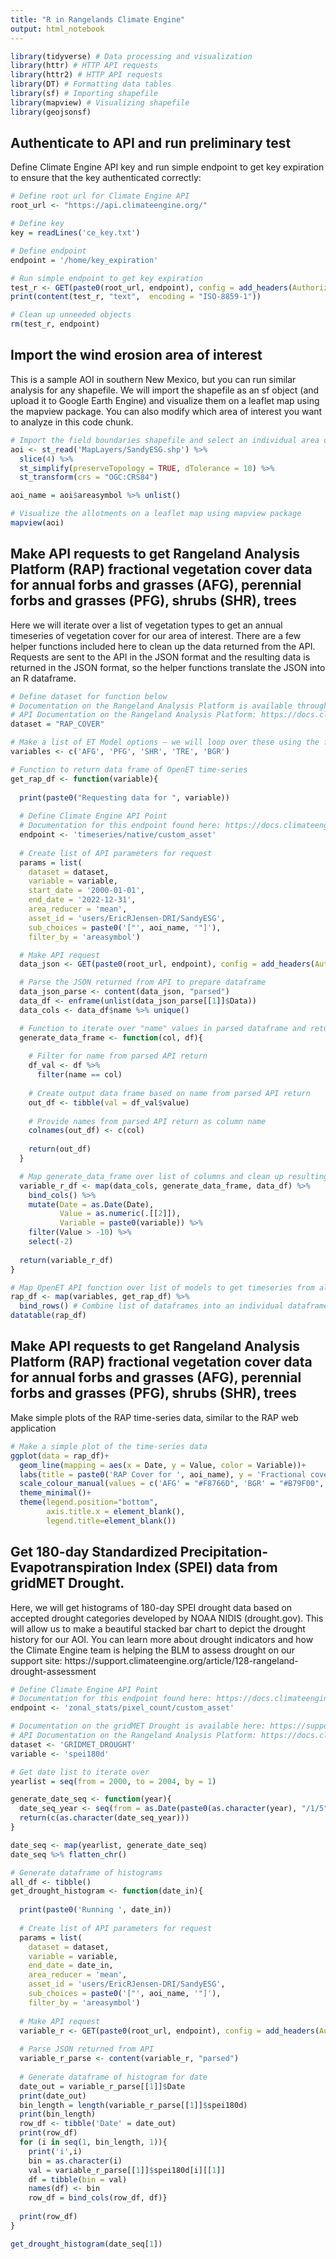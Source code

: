 ```yaml
---
title: "R in Rangelands Climate Engine"
output: html_notebook
---
```


```r
library(tidyverse) # Data processing and visualization
library(httr) # HTTP API requests
library(httr2) # HTTP API requests
library(DT) # Formatting data tables
library(sf) # Importing shapefile
library(mapview) # Visualizing shapefile
library(geojsonsf)
```

## Authenticate to API and run preliminary test

Define Climate Engine API key and run simple endpoint to get key expiration to ensure that the key authenticated correctly:

```r
# Define root url for Climate Engine API
root_url <- "https://api.climateengine.org/"

# Define key
key = readLines('ce_key.txt')

# Define endpoint
endpoint = '/home/key_expiration'

# Run simple endpoint to get key expiration
test_r <- GET(paste0(root_url, endpoint), config = add_headers(Authorization = key))
print(content(test_r, "text",  encoding = "ISO-8859-1"))

# Clean up unneeded objects
rm(test_r, endpoint)
```

## Import the wind erosion area of interest

This is a sample AOI in southern New Mexico, but you can run similar analysis for any shapefile. We will import the shapefile as an sf object (and upload it to Google Earth Engine) and visualize them on a leaflet map using the mapview package. You can also modify which area of interest you want to analyze in this code chunk.

```r
# Import the field boundaries shapefile and select an individual area of interest. 
aoi <- st_read('MapLayers/SandyESG.shp') %>%
  slice(4) %>%
  st_simplify(preserveTopology = TRUE, dTolerance = 10) %>% 
  st_transform(crs = "OGC:CRS84") 

aoi_name = aoi$areasymbol %>% unlist()

# Visualize the allotments on a leaflet map using mapview package
mapview(aoi)
```

## Make API requests to get Rangeland Analysis Platform (RAP) fractional vegetation cover data for annual forbs and grasses (AFG), perennial forbs and grasses (PFG), shrubs (SHR), trees

Here we will iterate over a list of vegetation types to get an annual timeseries of vegetation cover for our area of interest. There are a few helper functions included here to clean up the data returned from the API. Requests are sent to the API in the JSON format and the resulting data is returned in the JSON format, so the helper functions translate the JSON into an R dataframe.

```r
# Define dataset for function below
# Documentation on the Rangeland Analysis Platform is available through rangelands.app
# API Documentation on the Rangeland Analysis Platform: https://docs.climateengine.org/docs/build/html/variables.html#rst-rap-vegetation-cover
dataset = "RAP_COVER"

# Make a list of ET Model options — we will loop over these using the function below to return all of the data
variables <- c('AFG', 'PFG', 'SHR', 'TRE', 'BGR')

# Function to return data frame of OpenET time-series
get_rap_df <- function(variable){
  
  print(paste0("Requesting data for ", variable))
  
  # Define Climate Engine API Point 
  # Documentation for this endpoint found here: https://docs.climateengine.org/docs/build/html/timeseries.html#rst-timeseries-native-custom-asset
  endpoint <- 'timeseries/native/custom_asset'
  
  # Create list of API parameters for request
  params = list(
    dataset = dataset,
    variable = variable,
    start_date = '2000-01-01',
    end_date = '2022-12-31',
    area_reducer = 'mean',
    asset_id = 'users/EricRJensen-DRI/SandyESG',
    sub_choices = paste0('["', aoi_name, '"]'),
    filter_by = 'areasymbol')

  # Make API request
  data_json <- GET(paste0(root_url, endpoint), config = add_headers(Authorization = key), query = params)

  # Parse the JSON returned from API to prepare dataframe
  data_json_parse <- content(data_json, "parsed")
  data_df <- enframe(unlist(data_json_parse[[1]]$Data))
  data_cols <- data_df$name %>% unique()

  # Function to iterate over "name" values in parsed dataframe and return single column dataframe with those values
  generate_data_frame <- function(col, df){
  
    # Filter for name from parsed API return
    df_val <- df %>%
      filter(name == col)
  
    # Create output data frame based on name from parsed API return
    out_df <- tibble(val = df_val$value)
  
    # Provide names from parsed API return as column name
    colnames(out_df) <- c(col)
  
    return(out_df)
  }

  # Map generate_data_frame over list of columns and clean up resulting data frame
  variable_r_df <- map(data_cols, generate_data_frame, data_df) %>%
    bind_cols() %>%
    mutate(Date = as.Date(Date),
           Value = as.numeric(.[[2]]),
           Variable = paste0(variable)) %>%
    filter(Value > -10) %>%
    select(-2)
  
  return(variable_r_df)
}

# Map OpenET API function over list of models to get timeseries from all models
rap_df <- map(variables, get_rap_df) %>%
  bind_rows() # Combine list of dataframes into an individual dataframe
datatable(rap_df)
```

## Make API requests to get Rangeland Analysis Platform (RAP) fractional vegetation cover data for annual forbs and grasses (AFG), perennial forbs and grasses (PFG), shrubs (SHR), trees

Make simple plots of the RAP time-series data, similar to the RAP web application

```r
# Make a simple plot of the time-series data
ggplot(data = rap_df)+
  geom_line(mapping = aes(x = Date, y = Value, color = Variable))+
  labs(title = paste0('RAP Cover for ', aoi_name), y = 'Fractional cover (%)') +
  scale_colour_manual(values = c('AFG' = "#F8766D", 'BGR' = "#B79F00", 'PFG' = "#00BA38", 'TRE' = "#00BFC4", 'SHR' = "#619CFF"), labels = c("AFG", "BGR", "PFG", "TRE", "SHR"))+
  theme_minimal()+
  theme(legend.position="bottom",
        axis.title.x = element_blank(),
        legend.title=element_blank())
```


## Get 180-day Standardized Precipitation-Evapotranspiration Index (SPEI) data from gridMET Drought.

Here, we will get histograms of 180-day SPEI drought data based on accepted drought categories developed by NOAA NIDIS (drought.gov). This will allow us to make a beautiful stacked bar chart to depict the drought history for our AOI. You can learn more about drought indicators and how the Climate Engine team is helping the BLM to assess drought on our support site: https://support.climateengine.org/article/128-rangeland-drought-assessment

```r
# Define Climate Engine API Point 
# Documentation for this endpoint found here: https://docs.climateengine.org/docs/build/html/zonal_statistics.html#rst-zonal-stats-pixel-count-custom-asset
endpoint <- 'zonal_stats/pixel_count/custom_asset'

# Documentation on the gridMET Drought is available here: https://support.climateengine.org/article/45-gridmet-drought
# API Documentation on the Rangeland Analysis Platform: https://docs.climateengine.org/docs/build/html/variables.html#rst-gridmet-drought
dataset <- 'GRIDMET_DROUGHT'
variable <- 'spei180d'

# Get date list to iterate over
yearlist = seq(from = 2000, to = 2004, by = 1)

generate_date_seq <- function(year){
  date_seq_year <- seq(from = as.Date(paste0(as.character(year), "/1/5")), to = as.Date(paste0(as.character(year), "/12/31")), by = '5 days')
  return(c(as.character(date_seq_year)))
}

date_seq <- map(yearlist, generate_date_seq)
date_seq %>% flatten_chr()

# Generate dataframe of histograms
all_df <- tibble()
get_drought_histogram <- function(date_in){
  
  print(paste0('Running ', date_in))
        
  # Create list of API parameters for request
  params = list(
    dataset = dataset,
    variable = variable,
    end_date = date_in,
    area_reducer = 'mean',
    asset_id = 'users/EricRJensen-DRI/SandyESG',
    sub_choices = paste0('["', aoi_name, '"]'),
    filter_by = 'areasymbol')
  
  # Make API request
  variable_r <- GET(paste0(root_url, endpoint), config = add_headers(Authorization = key), query = params)
  
  # Parse JSON returned from API
  variable_r_parse <- content(variable_r, "parsed")
  
  # Generate dataframe of histogram for date
  date_out = variable_r_parse[[1]]$Date
  print(date_out)
  bin_length = length(variable_r_parse[[1]]$spei180d)
  print(bin_length)
  row_df <- tibble('Date' = date_out)
  print(row_df)
  for (i in seq(1, bin_length, 1)){
    print('i',i)
    bin = as.character(i)
    val = variable_r_parse[[1]]$spei180d[i][[1]]
    df = tibble(bin = val)
    names(df) <- bin
    row_df = bind_cols(row_df, df)}
    
  print(row_df)
}

get_drought_histogram(date_seq[1])

```



